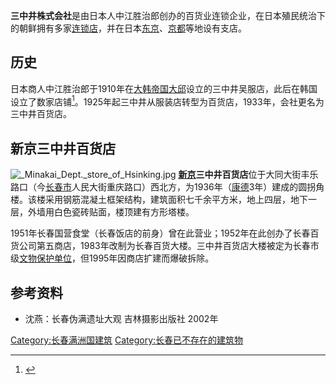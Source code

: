 
'''三中井株式会社'''是由日本人中江胜治郎创办的百货业连锁企业，在日本殖民统治下的朝鲜拥有多家[[连锁店|连锁店]]，并在日本[[东京|东京]]、[[京都市|京都]]等地设有支店。

== 历史 ==

日本商人中江胜治郎于1910年在[[大韩帝国|大韩帝国]][[大邱|大邱]]设立的三中井吴服店，此后在韩国设立了数家店铺<ref name="平野">{{Cite journal|script-title=ja:戦前期における日本百貨店の植民地進出--京城(現・ソウル)の事例を中心に|publisher=慶應義塾大学法学研究会|journal=法学研究|author=平野隆|volume=77(1)|pages=283-312|date=2004-01|language=ja|issn=03890538}}</ref>{{rp|287}}。1925年起三中井从服装店转型为百货店，1933年，会社更名为三中井百货店{{r|平野|page=290}}。

== 新京三中井百货店 ==
[[File:_Minakai_Dept._store_of_Hsinking.jpg|thumb]]
'''[[新京|新京]]三中井百货店'''位于大同大街丰乐路口（今[[长春市|长春市]]人民大街重庆路口）西北方，为1936年（[[康德_(滿洲)|康德]]3年）建成的圆拐角楼。该楼采用钢筋混凝土框架结构，建筑面积七千余平方米，地上四层，地下一层，外墙用白色瓷砖贴面，楼顶建有方形塔楼。

1951年长春国营食堂（长春饭店的前身）曾在此营业；1952年在此创办了长春百货公司第五商店，1983年改制为长春百货大楼。三中井百货店大楼被定为长春市级[[文物保护单位|文物保护单位]]，但1995年因商店扩建而爆破拆除。

== 参考资料 ==
{{reflist}}
*沈燕：长春伪满遗址大观 吉林摄影出版社 2002年

[[Category:长春满洲国建筑|Category:长春满洲国建筑]]
[[Category:长春已不存在的建筑物|Category:长春已不存在的建筑物]]
